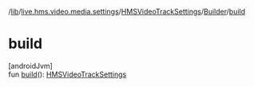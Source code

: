 /[lib](/api-reference/android/v2/home/content)/[live.hms.video.media.settings](../../index)/[HMSVideoTrackSettings](../index)/[Builder](index)/[build](build)

# build

[androidJvm]\
fun [build](build)(): [HMSVideoTrackSettings](../index)
